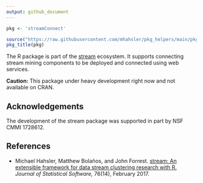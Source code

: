 ```yaml
---
output: github_document
---
```


```r
pkg <- 'streamConnect'

source("https://raw.githubusercontent.com/mhahsler/pkg_helpers/main/pkg_helpers.R")
pkg_title(pkg)
```

The R package is part of the  [stream](https://github.com/mhahsler/stream) ecosystem. It 
supports connecting stream mining components to be deployed and connected using web services.

**Caution:** This package under heavy development right now and not available on CRAN.

## Acknowledgements

The development of the stream package was supported in part by NSF CMMI 1728612.

## References

* Michael Hahsler, Matthew Bolaños, and John Forrest. [stream: An extensible framework for data stream clustering research with R.](https://dx.doi.org/10.18637/jss.v076.i14) _Journal of Statistical Software,_ 76(14), February 2017.
